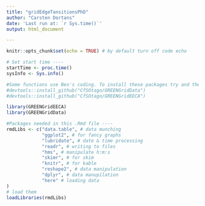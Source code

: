 ```yaml
---
title: "gridEdgeTansitionsPhD"
author: "Carsten Dortans"
date: 'Last run at: `r Sys.time()`'
output: html_document

---
```



```r
knitr::opts_chunk$set(echo = TRUE) # by default turn off code echo
```

```r
# Set start time ----
startTime <- proc.time()
sysInfo <- Sys.info()
```

```r

#Some functions use Ben's coding. To install these packages try and then load in the console:
#devtools::install_github("CfSOtago/GREENGridData")
#devtools::install_github("CfSOtago/GREENGridEECA") 

library(GREENGridEECA)
library(GREENGridData)

#Packages needed in this .Rmd file ----
rmdLibs <- c("data.table", # data munching
             "ggplot2", # for fancy graphs
             "lubridate", # date & time processing
             "readr", # writing to files
             "hms", # manipulate h:m:s
             "skimr", # for skim
             "knitr", # for kable
             "reshape2", # data manipulation
             "dplyr", # data manupilation
             "here" # loading data
)
# load them
loadLibraries(rmdLibs)

```




